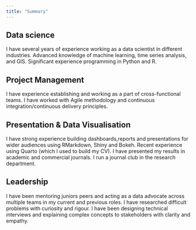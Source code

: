 ```yaml
---
title: "Summary"
---
```


## Data science

I have several years of experience working as a data scientist in different industries. Advanced knowledge of machine learning, time series analysis, and GIS. Significant experience programming in Python and R.


## Project Management

I have experience establishing and working as a part of cross-functional teams. I have worked with Agile methodology and continuous integration/continuous delivery principles.


## Presentation & Data Visualisation

I have strong experience building dashboards,reports and presentations for wider audiences using RMarkdown, Shiny and Bokeh. Recent experience using Quarto (which I used to build my CV). I have presented my results in academic and commercial journals. I run a journal club in the research department.

## Leadership

I have been mentoring juniors peers and acting as a data advocate across multiple teams in my current and previous roles. I have researched difficult problems with curiosity and rigour. I have been designing technical interviews and explaining complex concepts to stakeholders with clarity and empathy.

